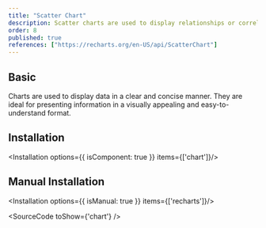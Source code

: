 ```yaml
---
title: "Scatter Chart"
description: Scatter charts are used to display relationships or correlations between two variables using points on a graph.
order: 8
published: true
references: ["https://recharts.org/en-US/api/ScatterChart"]
---
```


## Basic
Charts are used to display data in a clear and concise manner. They are ideal for presenting information in a visually appealing and easy-to-understand format.
<How withNoPadding={true} isCenter={false} toUse="charts/scatter/scatter-chart-basic-demo" />

## Installation
<Installation options={{ isComponent: true }} items={['chart']}/>

## Manual Installation
<Installation options={{ isManual: true }} items={['recharts']}/>

<SourceCode toShow={'chart'} />
